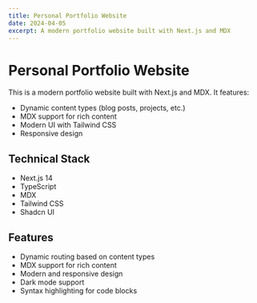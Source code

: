 ```yaml
---
title: Personal Portfolio Website
date: 2024-04-05
excerpt: A modern portfolio website built with Next.js and MDX
---
```


# Personal Portfolio Website

This is a modern portfolio website built with Next.js and MDX. It features:

- Dynamic content types (blog posts, projects, etc.)
- MDX support for rich content
- Modern UI with Tailwind CSS
- Responsive design

## Technical Stack

- Next.js 14
- TypeScript
- MDX
- Tailwind CSS
- Shadcn UI

## Features

- Dynamic routing based on content types
- MDX support for rich content
- Modern and responsive design
- Dark mode support
- Syntax highlighting for code blocks 